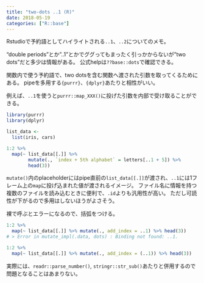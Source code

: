 ```yaml
---
title: "two-dots ..1 (R)"
date: 2018-05-19
categories: ["R::base"]
---
```


Rstudioで予約語としてハイライトされる`..1`、`..2`についてのメモ。


"double periods"とか"..1"とかでググってもまったく引っかからないが"two dots"だと多少は情報がある。
公式helpは`??base::dots`で確認できる。

関数内で使う予約語で、two dotsを含む関数へ渡された引数を取ってくるためにある。
pipeを多用する`{purrr}`、`{dplyr}`あたりと相性がいい。

例えば、`..1`を使うと`purrr::map_XXX()`に投げた引数を内部で受け取ることができる。

```r
library(purrr)
library(dplyr)

list_data <- 
  list(iris, cars)

1:2 %>%
  map(~ list_data[[.]] %>%
        mutate(., `index + 5th alphabet` = letters[..1 + 5]) %>%
        head(3))
```

`mutate()`内のplaceholderにはpipe直前の`list_data[[.]]`が渡され、`..1`には1フレーム上の`map`に投げ込まれた値が渡されるイメージ。
ファイル名に情報を持つ複数のファイルを読み込むときに便利で、`.id`よりも汎用性が高い。
ただし可読性が下がるので多用はしないほうがよさそう。

裸で呼ぶとエラーになるので、括弧をつける。

```r
1:2 %>%
  map(~ list_data[[.]] %>% mutate(., add_index = ..1) %>% head(3))
# > Error in mutate_impl(.data, dots) : Binding not found: ..1.
```

```r
1:2 %>%
  map(~ list_data[[.]] %>% mutate(., add_index = (..1)) %>% head(3))
```

実際には、`readr::parse_number()`, `stringr::str_sub()`あたりと併用するので問題となることはあまりない。

